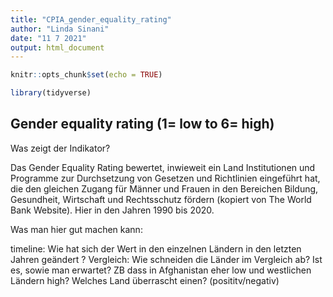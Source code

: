 ```yaml
---
title: "CPIA_gender_equality_rating"
author: "Linda Sinani"
date: "11 7 2021"
output: html_document
---
```


```r
knitr::opts_chunk$set(echo = TRUE)

library(tidyverse)
```

## Gender equality rating (1= low to 6= high)

Was zeigt der Indikator?

Das Gender Equality Rating bewertet, inwieweit ein Land Institutionen und Programme zur Durchsetzung von Gesetzen und Richtlinien eingeführt hat, die den gleichen Zugang für Männer und Frauen in den Bereichen Bildung, Gesundheit, Wirtschaft und Rechtsschutz fördern (kopiert von The World Bank Website). Hier in den Jahren 1990 bis 2020.

Was man hier gut machen kann: 

timeline: Wie hat sich der Wert in den einzelnen Ländern in den letzten Jahren geändert ?
Vergleich: Wie schneiden die Länder im Vergleich ab? Ist es, sowie man erwartet? ZB dass in Afghanistan eher low und westlichen Ländern high? Welches Land überrascht einen? (posititv/negativ)

```r

```



